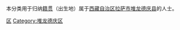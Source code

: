 本分类用于归纳[[籍贯|籍贯]]（出生地）属于[[西藏自治区|西藏自治区]][[拉萨市|拉萨市]][[堆龙德庆县|堆龙德庆县]]的人士。

[[Category:拉萨人|区]]
[[Category:堆龙德庆区|Category:堆龙德庆区]]
